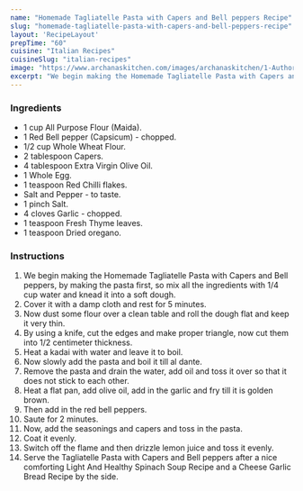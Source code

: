 ---
name: "Homemade Tagliatelle Pasta with Capers and Bell peppers Recipe"
slug: "homemade-tagliatelle-pasta-with-capers-and-bell-peppers-recipe"
layout: 'RecipeLayout'
prepTime: "60"
cuisine: "Italian Recipes"
cuisineSlug: "italian-recipes"
image: "https://www.archanaskitchen.com/images/archanaskitchen/1-Author/sibyl_sunitha/Homemade_Tagliatelle_Pasta_with_Capers_and_Bell_peppers_Recipe.jpg"
excerpt: "We begin making the Homemade Tagliatelle Pasta with Capers and Bell peppers, by making the pasta first, so mix all the ingredients with 14 cup water and knead it into a soft dough"
---

### Ingredients

- 1 cup All Purpose Flour (Maida).
- 1 Red Bell pepper (Capsicum) - chopped.
- 1/2 cup Whole Wheat Flour.
- 2 tablespoon Capers.
- 4 tablespoon Extra Virgin Olive Oil.
- 1 Whole Egg.
- 1 teaspoon Red Chilli flakes.
- Salt and Pepper - to taste.
- 1 pinch Salt.
- 4 cloves Garlic - chopped.
- 1 teaspoon Fresh Thyme leaves.
- 1 teaspoon Dried oregano.

### Instructions

1. We begin making the Homemade Tagliatelle Pasta with Capers and Bell peppers, by making the pasta first, so mix all the ingredients with 1/4 cup water and knead it into a soft dough.
1. Cover it with a damp cloth and rest for 5 minutes.
1. Now dust some flour over a clean table and roll the dough flat and keep it very thin.
1. By using a knife, cut the edges and make proper triangle, now cut them into 1/2 centimeter thickness.
1. Heat a kadai with water and leave it to boil.
1. Now slowly add the pasta and boil it till al dante.
1. Remove the pasta and drain the water, add oil and toss it over so that it does not stick to each other.
1. Heat a flat pan, add olive oil, add in the garlic and fry till it is golden brown.
1. Then add in the red bell peppers.
1. Saute for 2 minutes.
1. Now, add the seasonings and capers and toss in the pasta.
1. Coat it evenly.
1. Switch off the flame and then drizzle lemon juice and toss it evenly.
1. Serve the Tagliatelle Pasta with Capers and Bell peppers after a nice comforting Light And Healthy Spinach Soup Recipe and a Cheese Garlic Bread Recipe by the side.
